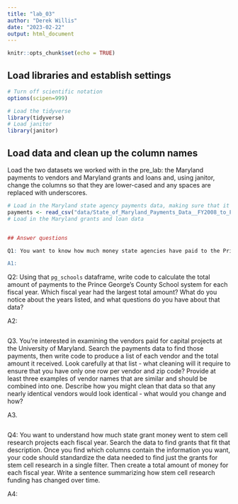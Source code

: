 ```yaml
---
title: "lab_03"
author: "Derek Willis"
date: "2023-02-22"
output: html_document
---
```


```r
knitr::opts_chunk$set(echo = TRUE)
```

## Load libraries and establish settings

```r
# Turn off scientific notation
options(scipen=999)

# Load the tidyverse
library(tidyverse)
# Load janitor
library(janitor)
```

## Load data and clean up the column names

Load the two datasets we worked with in the pre_lab: the Maryland payments to vendors and Maryland grants and loans and, using janitor, change the columns so that they are lower-cased and any spaces are replaced with underscores.

```r
# Load in the Maryland state agency payments data, making sure that it correctly sets the datatypes using all of the rows
payments <- read_csv("data/State_of_Maryland_Payments_Data__FY2008_to_FY2024.csv")
# Load in the Maryland grants and loan data


## Answer questions

Q1: You want to know how much money state agencies have paid to the Prince George's County School system, but to do that you'll need to find all of the variations of how the school system might be listed. Write code to find rows where the vendor name contains the county's school system, starting with a broad search and then narrowing it down. When you have found as many as possible, save the result to a new dataframe called `pg_schools`. How many records did you find?

A1:

```

Q2: Using that `pg_schools` dataframe, write code to calculate the total amount of payments to the Prince George's County School system for each fiscal year. Which fiscal year had the largest total amount? What do you notice about the years listed, and what questions do you have about that data?

A2:

```r
```

Q3. You're interested in examining the vendors paid for capital projects at the University of Maryland. Search the payments data to find those payments, then write code to produce a list of each vendor and the total amount it received. Look carefully at that list - what cleaning will it require to ensure that you have only one row per vendor and zip code? Provide at least three examples of vendor names that are similar and should be combined into one. Describe how you might clean that data so that any nearly identical vendors would look identical - what would you change and how?

A3.

```r
```

Q4: You want to understand how much state grant money went to stem cell research projects each fiscal year. Search the data to find grants that fit that description. Once you find which columns contain the information you want, your code should standardize the data needed to find just the grants for stem cell research in a single filter. Then create a total amount of money for each fiscal year. Write a sentence summarizing how stem cell research funding has changed over time.

A4:

```r
```

